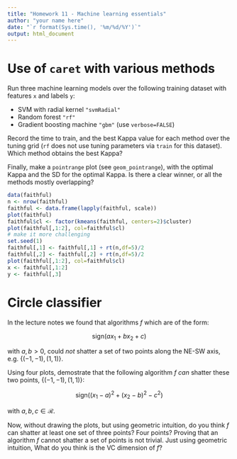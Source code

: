 ```yaml
---
title: "Homework 11 - Machine learning essentials"
author: "your name here"
date: "`r format(Sys.time(), '%m/%d/%Y')`"
output: html_document
---
```


# Use of `caret` with various methods

Run three machine learning models over the following training dataset
with features `x` and labels `y`:

* SVM with radial kernel `"svmRadial"`
* Random forest `"rf"`
* Gradient boosting machine `"gbm"` (use `verbose=FALSE`)

Record the time to train, and the best Kappa value for each method
over the tuning grid (`rf` does not use tuning parameters via
`train` for this dataset). Which method obtains the best Kappa?

Finally, make a `pointrange` plot (see `geom_pointrange`), with the
optimal Kappa and the SD for the optimal Kappa. Is there a clear
winner, or all the methods mostly overlapping?

```r
data(faithful)
n <- nrow(faithful)
faithful <- data.frame(lapply(faithful, scale))
plot(faithful)
faithful$cl <- factor(kmeans(faithful, centers=2)$cluster)
plot(faithful[,1:2], col=faithful$cl)
# make it more challenging
set.seed(1)
faithful[,1] <- faithful[,1] + rt(n,df=5)/2
faithful[,2] <- faithful[,2] + rt(n,df=5)/2
plot(faithful[,1:2], col=faithful$cl)
x <- faithful[,1:2]
y <- faithful[,3]
```

# Circle classifier

In the lecture notes we found that algorithms *f* which are of the
form: 

$$ \textrm{sign}(a x_1 + b x_2 + c) $$

with $a,b > 0$, could _not_ shatter a set of two points along the
NE-SW axis, e.g. $\{(-1,-1), (1,1)\}$.

Using four plots, demostrate that the following algorithm *f* _can_
shatter these two points, $\{(-1,-1), (1,1)\}$:

$$ \textrm{sign}((x_1 - a)^2 + (x_2 - b)^2 - c^2) $$

with $a,b,c \in \mathcal{R}$.

Now, without drawing the plots, but using geometric intuition, do you
think *f* can shatter at least one set of three points? Four points?
Proving that an algorithm *f* cannot shatter a set of points is not
trivial. Just using geometric intuition, What do you think is the VC
dimension of *f*? 
